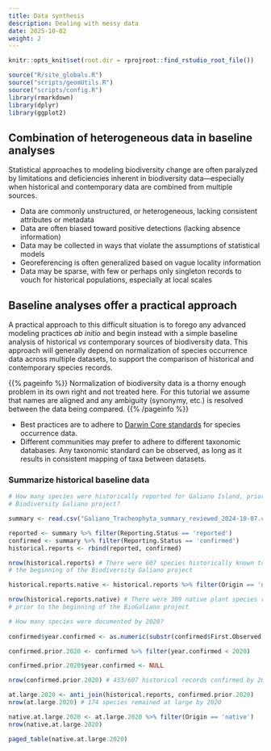 ```yaml
---
title: Data synthesis
description: Dealing with messy data
date: 2025-10-02
weight: 2
---
```


```r
knitr::opts_knit$set(root.dir = rprojroot::find_rstudio_root_file())
```

```r
source("R/site_globals.R")
source("scripts/geomUtils.R")
source("scripts/config.R")
library(rmarkdown)
library(dplyr)
library(ggplot2)
```

## Combination of heterogeneous data in baseline analyses

Statistical approaches to modeling biodiversity change are often paralyzed by limitations and deficiencies inherent
in biodiversity data—especially when historical and contemporary data are combined from multiple sources.

* Data are commonly unstructured, or heterogeneous, lacking consistent attributes or metadata
* Data are often biased toward positive detections (lacking absence information)
* Data may be collected in ways that violate the assumptions of statistical models
* Georeferencing is often generalized based on vague locality information
* Data may be sparse, with few or perhaps only singleton records to vouch for historical populations, especially at local scales

## Baseline analyses offer a practical approach

A practical approach to this difficult situation is to forego any advanced modeling practices *ab initio*
and begin instead with a simple baseline analysis of historical *vs* contemporary sources of biodiversity data.
This approach will generally depend on normalization of species occurrence data across multiple datasets, to support the comparison of historical
and contemporary species records.

{{% pageinfo %}}
Normalization of biodiversity data is a thorny enough problem in its own right and not treated here. For this
tutorial we assume that names are aligned and any ambiguity (synonymy, etc.) is resolved between the data being compared.
{{% /pageinfo %}}

* Best practices are to adhere to [Darwin Core standards](https://dwc.tdwg.org) for species occurrence data.
* Different communities may prefer to adhere to different taxonomic databases. Any taxonomic standard can be observed, as 
long as it results in consistent mapping of taxa between datasets.

### Summarize historical baseline data

```r
# How many species were historically reported for Galiano Island, prior to the beginning of the
# Biodiversity Galiano project?

summary <- read.csv("Galiano_Tracheophyta_summary_reviewed_2024-10-07.csv")

reported <- summary %>% filter(Reporting.Status == 'reported')
confirmed <- summary %>% filter(Reporting.Status == 'confirmed')
historical.reports <- rbind(reported, confirmed)

nrow(historical.reports) # There were 607 species historically known to Galiano Island, prior to
# the beginning of the Biodiversity Galiano project

historical.reports.native <- historical.reports %>% filter(Origin == 'native')

nrow(historical.reports.native) # There were 309 native plant species reported for Galiano Island
# prior to the beginning of the BioGaliano project

# How many species were documented by 2020?
  
confirmed$year.confirmed <- as.numeric(substr(confirmed$First.Observed, start = 1, stop = 4))

confirmed.prior.2020 <- confirmed %>% filter(year.confirmed < 2020)

confirmed.prior.2020$year.confirmed <- NULL

nrow(confirmed.prior.2020) # 433/607 historical records confirmed by 2020

at.large.2020 <- anti_join(historical.reports, confirmed.prior.2020)
nrow(at.large.2020) # 174 species remained at large by 2020

native.at.large.2020 <- at.large.2020 %>% filter(Origin == 'native')
nrow(native.at.large.2020)
```


```r
paged_table(native.at.large.2020)
```

